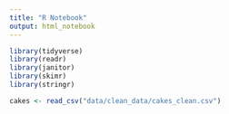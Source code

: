 ```yaml
---
title: "R Notebook"
output: html_notebook
---
```


```r
library(tidyverse)
library(readr)
library(janitor)
library(skimr)
library(stringr)
```

```r
cakes <- read_csv("data/clean_data/cakes_clean.csv")
```



